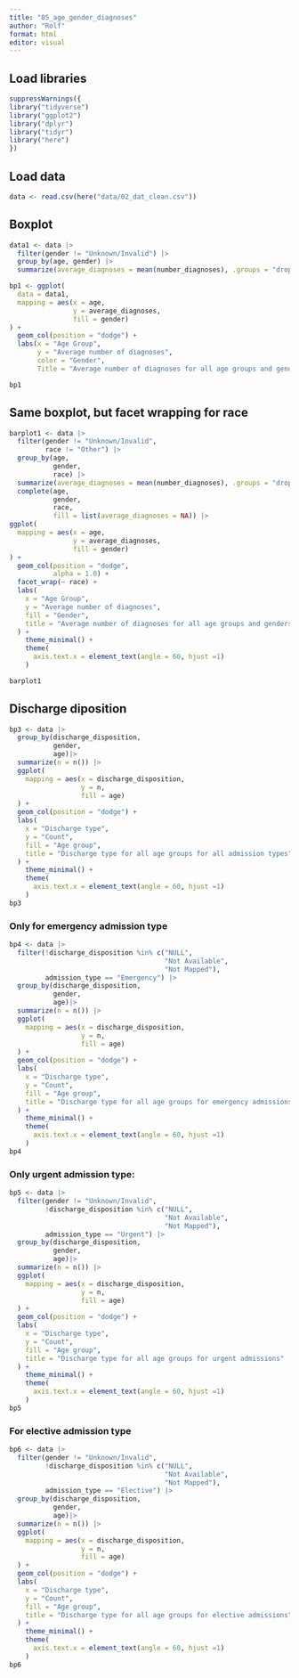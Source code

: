 ```yaml
---
title: "05_age_gender_diagnoses"
author: "Rolf"
format: html
editor: visual
---
```


## Load libraries

```r
suppressWarnings({
library("tidyverse")
library("ggplot2")
library("dplyr")
library("tidyr")
library("here")
})
```

## Load data

```r
data <- read.csv(here("data/02_dat_clean.csv"))
```

## Boxplot

```r
data1 <- data |>
  filter(gender != "Unknown/Invalid") |>
  group_by(age, gender) |> 
  summarize(average_diagnoses = mean(number_diagnoses), .groups = "drop")

bp1 <- ggplot(
  data = data1,
  mapping = aes(x = age,
                y = average_diagnoses,
                fill = gender)
) +
  geom_col(position = "dodge") +
  labs(x = "Age Group",
       y = "Average number of diagnoses",
       color = "Gender",
       Title = "Average number of diagnoses for all age groups and genders")

bp1
```

## Same boxplot, but facet wrapping for race

```r
barplot1 <- data |>
  filter(gender != "Unknown/Invalid", 
         race != "Other") |>
  group_by(age, 
           gender, 
           race) |> 
  summarize(average_diagnoses = mean(number_diagnoses), .groups = "drop") |> 
  complete(age, 
           gender, 
           race, 
           fill = list(average_diagnoses = NA)) |> 
ggplot(
  mapping = aes(x = age,
                y = average_diagnoses,
                fill = gender)
) +
  geom_col(position = "dodge", 
           alpha = 1.0) +
  facet_wrap(~ race) +
  labs(
    x = "Age Group",
    y = "Average number of diagnoses",
    fill = "Gender",
    title = "Average number of diagnoses for all age groups and genders facet wrapped for race"
  ) +
    theme_minimal() +
    theme(
      axis.text.x = element_text(angle = 60, hjust =1)
    )

barplot1
```

## Discharge diposition

```r
bp3 <- data |>
  group_by(discharge_disposition,
           gender,
           age)|> 
  summarize(n = n()) |> 
  ggplot(
    mapping = aes(x = discharge_disposition,
                  y = n,
                  fill = age)
  ) +
  geom_col(position = "dodge") +
  labs(
    x = "Discharge type",
    y = "Count",
    fill = "Age group",
    title = "Discharge type for all age groups for all admission types"
  ) +
    theme_minimal() +
    theme(
      axis.text.x = element_text(angle = 60, hjust =1)
    )
bp3
```

### Only for emergency admission type

```r
bp4 <- data |>
  filter(!discharge_disposition %in% c("NULL",
                                       "Not Available",
                                       "Not Mapped"),
         admission_type == "Emergency") |> 
  group_by(discharge_disposition,
           gender,
           age)|> 
  summarize(n = n()) |> 
  ggplot(
    mapping = aes(x = discharge_disposition,
                  y = n,
                  fill = age)
  ) +
  geom_col(position = "dodge") +
  labs(
    x = "Discharge type",
    y = "Count",
    fill = "Age group",
    title = "Discharge type for all age groups for emergency admissions"
  ) +
    theme_minimal() +
    theme(
      axis.text.x = element_text(angle = 60, hjust =1)
    )
bp4
```

### Only urgent admission type:

```r
bp5 <- data |>
  filter(gender != "Unknown/Invalid",
         !discharge_disposition %in% c("NULL",
                                       "Not Available",
                                       "Not Mapped"),
         admission_type == "Urgent") |> 
  group_by(discharge_disposition,
           gender,
           age)|> 
  summarize(n = n()) |> 
  ggplot(
    mapping = aes(x = discharge_disposition,
                  y = n,
                  fill = age)
  ) +
  geom_col(position = "dodge") +
  labs(
    x = "Discharge type",
    y = "Count",
    fill = "Age group",
    title = "Discharge type for all age groups for urgent admissions"
  ) +
    theme_minimal() +
    theme(
      axis.text.x = element_text(angle = 60, hjust =1)
    )
bp5
```

### For elective admission type

```r
bp6 <- data |>
  filter(gender != "Unknown/Invalid",
         !discharge_disposition %in% c("NULL",
                                       "Not Available",
                                       "Not Mapped"),
         admission_type == "Elective") |> 
  group_by(discharge_disposition,
           gender,
           age)|> 
  summarize(n = n()) |> 
  ggplot(
    mapping = aes(x = discharge_disposition,
                  y = n,
                  fill = age)
  ) +
  geom_col(position = "dodge") +
  labs(
    x = "Discharge type",
    y = "Count",
    fill = "Age group",
    title = "Discharge type for all age groups for elective admissions"
  ) +
    theme_minimal() +
    theme(
      axis.text.x = element_text(angle = 60, hjust =1)
    )
bp6
```
